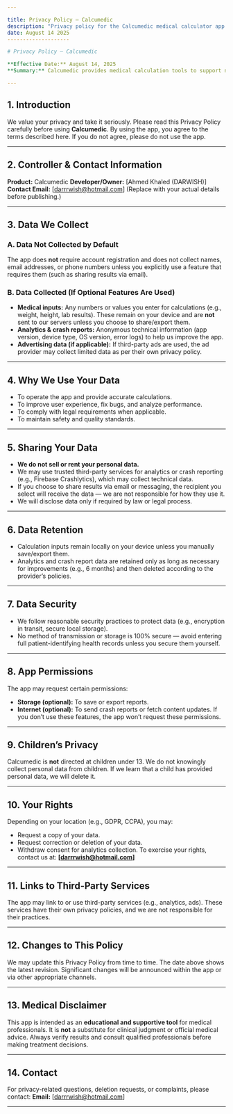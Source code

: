 ```yaml
---

title: Privacy Policy — Calcumedic
description: "Privacy policy for the Calcumedic medical calculator app — explains what data we collect, why we collect it, how we use it, and how you can control it."
date: August 14 2025
--------------------

# Privacy Policy — Calcumedic

**Effective Date:** August 14, 2025
**Summary:** Calcumedic provides medical calculation tools to support nursing and critical care workflows. This policy explains what data we collect, why we collect it, how we use it, and your rights.

---
```


## 1. Introduction

We value your privacy and take it seriously. Please read this Privacy Policy carefully before using **Calcumedic**. By using the app, you agree to the terms described here. If you do not agree, please do not use the app.

---

## 2. Controller & Contact Information

**Product:** Calcumedic
**Developer/Owner:** \[Ahmed Khaled (DARWISH)]
**Contact Email:** \[[darrrwish@hotmail.com](mailto:darrrwish@hotmail.com)]
(Replace with your actual details before publishing.)

---

## 3. Data We Collect

### A. Data Not Collected by Default

The app does **not** require account registration and does not collect names, email addresses, or phone numbers unless you explicitly use a feature that requires them (such as sharing results via email).

### B. Data Collected (If Optional Features Are Used)

* **Medical inputs:** Any numbers or values you enter for calculations (e.g., weight, height, lab results). These remain on your device and are **not** sent to our servers unless you choose to share/export them.
* **Analytics & crash reports:** Anonymous technical information (app version, device type, OS version, error logs) to help us improve the app.
* **Advertising data (if applicable):** If third-party ads are used, the ad provider may collect limited data as per their own privacy policy.

---

## 4. Why We Use Your Data

* To operate the app and provide accurate calculations.
* To improve user experience, fix bugs, and analyze performance.
* To comply with legal requirements when applicable.
* To maintain safety and quality standards.

---

## 5. Sharing Your Data

* **We do not sell or rent your personal data.**
* We may use trusted third-party services for analytics or crash reporting (e.g., Firebase Crashlytics), which may collect technical data.
* If you choose to share results via email or messaging, the recipient you select will receive the data — we are not responsible for how they use it.
* We will disclose data only if required by law or legal process.

---

## 6. Data Retention

* Calculation inputs remain locally on your device unless you manually save/export them.
* Analytics and crash report data are retained only as long as necessary for improvements (e.g., 6 months) and then deleted according to the provider’s policies.

---

## 7. Data Security

* We follow reasonable security practices to protect data (e.g., encryption in transit, secure local storage).
* No method of transmission or storage is 100% secure — avoid entering full patient-identifying health records unless you secure them yourself.

---

## 8. App Permissions

The app may request certain permissions:

* **Storage (optional):** To save or export reports.
* **Internet (optional):** To send crash reports or fetch content updates.
  If you don’t use these features, the app won’t request these permissions.

---

## 9. Children’s Privacy

Calcumedic is **not** directed at children under 13. We do not knowingly collect personal data from children. If we learn that a child has provided personal data, we will delete it.

---

## 10. Your Rights

Depending on your location (e.g., GDPR, CCPA), you may:

* Request a copy of your data.
* Request correction or deletion of your data.
* Withdraw consent for analytics collection.
  To exercise your rights, contact us at: **\[[darrrwish@hotmail.com](mailto:darrrwish@hotmail.com)]**

---

## 11. Links to Third-Party Services

The app may link to or use third-party services (e.g., analytics, ads). These services have their own privacy policies, and we are not responsible for their practices.

---

## 12. Changes to This Policy

We may update this Privacy Policy from time to time. The date above shows the latest revision. Significant changes will be announced within the app or via other appropriate channels.

---

## 13. Medical Disclaimer

This app is intended as an **educational and supportive tool** for medical professionals. It is **not** a substitute for clinical judgment or official medical advice. Always verify results and consult qualified professionals before making treatment decisions.

---

## 14. Contact

For privacy-related questions, deletion requests, or complaints, please contact:
**Email:** \[[darrrwish@hotmail.com](mailto:darrrwish@hotmail.com)]

---
